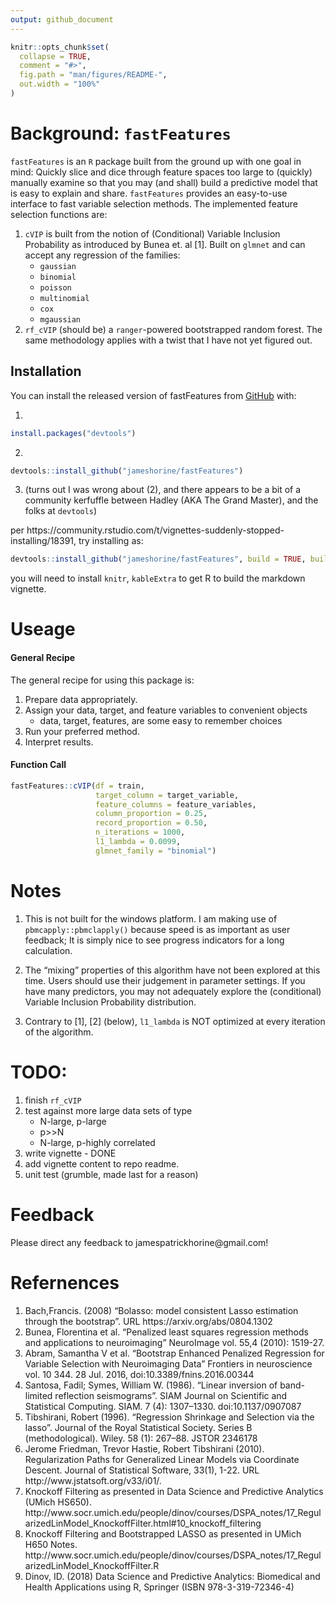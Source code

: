 ```yaml
---
output: github_document
---
```


<!-- README.md is generated from README.Rmd. Please edit that file -->

```r
knitr::opts_chunk$set(
  collapse = TRUE,
  comment = "#>",
  fig.path = "man/figures/README-",
  out.width = "100%"
)
```

# Background: `fastFeatures`

`fastFeatures` is an `R` package built from the ground up with one goal in mind: Quickly slice and dice through feature spaces too large to (quickly) manually examine so that you may (and shall) build a predictive model that is easy to explain and share. `fastFeatures` provides an easy-to-use interface to fast variable selection methods. The implemented feature selection functions are:

1. `cVIP` is built from the notion of (Conditional) Variable Inclusion Probability as introduced by Bunea et. al [1]. Built on `glmnet` and can accept any regression of the families:
    - `gaussian`
    - `binomial`
    - `poisson`
    - `multinomial`
    - `cox`
    - `mgaussian `

2. `rf_cVIP` (should be) a `ranger`-powered bootstrapped random forest. The same methodology applies with a twist that I have not yet figured out. 

## Installation

You can install the released version of fastFeatures from [GitHub](https://github.com/) with:

1.
```r
install.packages("devtools")
```

2.
```r
devtools::install_github("jameshorine/fastFeatures")
```

3. (turns out I was wrong about (2), and there appears to be a bit of a community kerfuffle between Hadley (AKA The Grand Master), and the folks at `devtools`)

per https://community.rstudio.com/t/vignettes-suddenly-stopped-installing/18391, try installing as: 

```r
devtools::install_github("jameshorine/fastFeatures", build = TRUE, build_opts = c("--no-resave-data", "--no-manual"),force = T)
```

you will need to install `knitr`, `kableExtra` to get R to build the markdown vignette. 



# Useage

#### General Recipe
The general recipe for using this package is: 

1. Prepare data appropriately.
2. Assign your data, target, and feature variables to convenient objects 
    - data, target, features, are some easy to remember choices
3. Run your preferred method. 
4. Interpret results. 

#### Function Call
```r
fastFeatures::cVIP(df = train,
                   target_column = target_variable,
                   feature_columns = feature_variables,
                   column_proportion = 0.25,
                   record_proportion = 0.50,
                   n_iterations = 1000,
                   l1_lambda = 0.0099,
                   glmnet_family = "binomial")
``` 

# Notes

1. This is not built for the windows platform. I am making use of `pbmcapply::pbmclapply()` because speed is as important as user feedback; It is simply nice to see progress indicators for a long calculation. 

1. The "mixing" properties of this algorithm have not been explored at this time. Users should use their judgement in parameter settings. If you have many predictors, you may not adequately explore the (conditional) Variable Inclusion Probability distribution. 

1. Contrary to [1], [2] (below), `l1_lambda` is NOT optimized at every iteration of the algorithm.  


# TODO: 

1. finish `rf_cVIP`
1. test against more large data sets of type
    - N-large, p-large
    - p>>N
    - N-large, p-highly correlated
1. write vignette - DONE 
1. add vignette content to repo readme. 
1. unit test (grumble, made last for a reason) 

# Feedback 

Please direct any feedback to jamespatrickhorine@gmail.com! 


# Refernences

1. Bach,Francis. (2008) "Bolasso: model consistent Lasso estimation through the bootstrap". URL https://arxiv.org/abs/0804.1302
1. Bunea, Florentina et al. “Penalized least squares regression methods and applications to neuroimaging” NeuroImage vol. 55,4 (2010): 1519-27.
1.  Abram, Samantha V et al. “Bootstrap Enhanced Penalized Regression for Variable Selection with Neuroimaging Data” Frontiers in neuroscience vol. 10 344. 28 Jul. 2016, doi:10.3389/fnins.2016.00344
1. Santosa, Fadil; Symes, William W. (1986). "Linear inversion of band-limited reflection seismograms". SIAM Journal on Scientific and Statistical Computing. SIAM. 7 (4): 1307–1330. doi:10.1137/0907087
1. Tibshirani, Robert (1996). "Regression Shrinkage and Selection via the lasso". Journal of the Royal Statistical Society. Series B (methodological). Wiley. 58 (1): 267–88. JSTOR 2346178
1. Jerome Friedman, Trevor Hastie, Robert Tibshirani (2010). Regularization Paths for Generalized Linear Models via Coordinate Descent. Journal of Statistical Software, 33(1), 1-22. URL http://www.jstatsoft.org/v33/i01/.
1. Knockoff Filtering as presented in Data Science and Predictive Analytics (UMich HS650). http://www.socr.umich.edu/people/dinov/courses/DSPA_notes/17_RegularizedLinModel_KnockoffFilter.html#10_knockoff_filtering
1. Knockoff Filtering and Bootstrapped LASSO as presented in UMich H650 Notes. http://www.socr.umich.edu/people/dinov/courses/DSPA_notes/17_RegularizedLinModel_KnockoffFilter.R
1. Dinov, ID. (2018) Data Science and Predictive Analytics: Biomedical and Health Applications using R, Springer (ISBN 978-3-319-72346-4)



